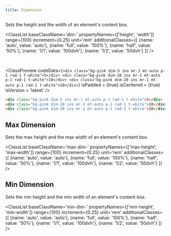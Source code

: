 ```yaml
---
title: Dimension
---
```



Sets the height and the width of an element's content box.

<ClassList 
  baseClassName='dim-' 
  propertyNames={['height', 'width']} 
  range={100} 
  increment={0.25} 
  unit='rem' 
  additionalClasses={[
    {name: 'auto', value: 'auto'},
    {name: 'full', value: '100%'},
    {name: 'half', value: '50%'},
    {name: '1/1', value: '100dvh'},
    {name: '1/2', value: '50dvh'}
  ]} 
/>

<br />

<ClassPreview
  codeData={`
    <div class="bg-pink dim-5 ins mr-1 mt-auto p-1 rad-1 t-white">5</div>
    <div class="bg-pink dim-10 ins mr-1 mt-auto p-1 rad-1 t-white">10</div>
    <div class="bg-pink dim-20 ins mr-1 mt-auto p-1 rad-1 t-white">20</div>
  `}
  isPadded = {true}
  isCentered = {true}
  isVersion = 'latest'
/>

```html
<div class="bg-pink dim-5 ins mr-1 mt-auto p-1 rad-1 t-white">5</div>
<div class="bg-pink dim-10 ins mr-1 mt-auto p-1 rad-1 t-white">10</div>
<div class="bg-pink dim-20 ins mr-1 mt-auto p-1 rad-1 t-white">20</div>
```

## Max Dimension

Sets the max height and the max width of an element's content box.

<ClassList 
  baseClassName='max-dim-' 
  propertyNames={['max-height', 'max-width']} 
  range={100} 
  increment={0.25} 
  unit='rem' 
  additionalClasses={[
    {name: 'auto', value: 'auto'},
    {name: 'full', value: '100%'},
    {name: 'half', value: '50%'},
    {name: '1/1', value: '100dvh'},
    {name: '1/2', value: '50dvh'}
  ]} 
/>

## Min Dimension

Sets the min height and the min width of an element's content box.

<ClassList 
  baseClassName='min-dim-' 
  propertyNames={['min-height', 'min-width']} 
  range={100} 
  increment={0.25} 
  unit='rem' 
  additionalClasses={[
    {name: 'auto', value: 'auto'},
    {name: 'full', value: '100%'},
    {name: 'half', value: '50%'},
    {name: '1/1', value: '100dvh'},
    {name: '1/2', value: '50dvh'}
  ]} 
/>
